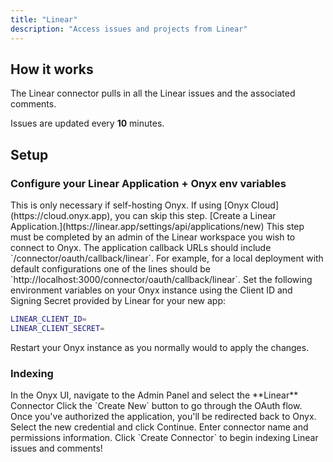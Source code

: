 ```yaml
---
title: "Linear"
description: "Access issues and projects from Linear"
---
```


## How it works

The Linear connector pulls in all the Linear issues and the associated comments.

Issues are updated every **10** minutes.

## Setup

### Configure your Linear Application + Onyx env variables

<Info>
  This is only necessary if self-hosting Onyx. If using [Onyx Cloud](https://cloud.onyx.app), you can skip this step.
</Info>

<Steps>
  <Step title="Create Linear application">
    [Create a Linear Application.](https://linear.app/settings/api/applications/new)
    This step must be completed by an admin of the Linear workspace you wish to connect to Onyx.
    The application callback URLs should include `<your onyx host>/connector/oauth/callback/linear`. For example,
    for a local deployment with default configurations one of the lines should be
    `http://localhost:3000/connector/oauth/callback/linear`.
  </Step>

  <Step title="Set environment variables">
    Set the following environment variables on your Onyx instance using the Client ID and Signing Secret provided by
    Linear for your new app:

```bash
LINEAR_CLIENT_ID=
LINEAR_CLIENT_SECRET=
```
  </Step>

  <Step title="Restart Onyx">
    Restart your Onyx instance as you normally would to apply the changes.
  </Step>
</Steps>

### Indexing

<Steps>
  <Step title="Open Linear connector">
    In the Onyx UI, navigate to the Admin Panel and select the **Linear** Connector
  </Step>

  <Step title="Authorize via OAuth">
    Click the `Create New` button to go through the OAuth flow.
  </Step>

  <Step title="Return to Onyx">
    Once you've authorized the application, you'll be redirected back to Onyx.
  </Step>

  <Step title="Select credential and configure">
    Select the new credential and click Continue. Enter connector name and permissions information.
  </Step>

  <Step title="Create connector">
    Click `Create Connector` to begin indexing Linear issues and comments!
  </Step>
</Steps>

